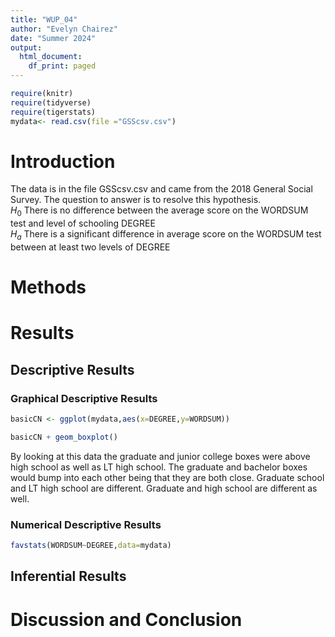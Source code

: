 ```yaml
---
title: "WUP_04"
author: "Evelyn Chairez"
date: "Summer 2024"
output:
  html_document:
    df_print: paged
---
```


```r
require(knitr)
require(tidyverse)
require(tigerstats)
mydata<- read.csv(file ="GSScsv.csv")
```

# Introduction

<!--In this section you explain what you are trying to show.  Where did the data come from?  What is the research or other question you are trying to answer?!-->

The data is in the file GSScsv.csv and came from the 2018 General Social Survey.  The question to answer is to resolve this hypothesis.  
$H_0$ There is no difference between the average score on the WORDSUM test and level of schooling DEGREE  
$H_a$ There is a significant difference in average score on the WORDSUM test between at least two levels of DEGREE  

# Methods

<!--Mention that you intend to use chatGPT to the greatest extent possible. Give credit to chatGPT when you use it to create code in your report. Decide on your methods:  use "variable analysis" or other appropriate descriptors.  Make sure to choose at least one graphical method and at least one numerical method.!-->

# Results

<!--Divide this section into two sub-sections:  One for your descriptive  results and one for your inferential results.!-->

## Descriptive Results

### Graphical Descriptive Results

<!--Graphical results here.  Make sure to show your code.  Provide appropriate labels for axes, giving units if possible, and provide a good title for the graph, too.  Use the graphical results to describe the patterns if any that exist in the data as focused toward the research question!-->

```r
basicCN <- ggplot(mydata,aes(x=DEGREE,y=WORDSUM))
```
```r
basicCN + geom_boxplot()
```

By looking at this data the graduate and junior college boxes were above high school as well as LT high school. The graduate and bachelor boxes would bump into each other being that they are both close. Graduate school and LT high school are different. Graduate and high school are different as well. 

### Numerical Descriptive Results

<!--Numerical results go here. Use the numerical results to describe the patterns if any that exist in the data as focused toward the research question!-->

```r
favstats(WORDSUM~DEGREE,data=mydata)
```

## Inferential Results

<!--State hypothesis clearly.  Make sure your discussion of the inferential test covers all the aspects that the test output produces, such as test statistic, p-value etc.  Make a decision about the null hypothesis, explain the assumptions on which the selected test/procedure was based, and why the chosen procedure satisfys the assumptions and is appropriate to answer the research question!-->


# Discussion and Conclusion

<!--Discussion and conclusion here.  If you found a relationship be sure to consider whether the relationship occurs because one of the variavbles causes the other, or whether they perhasps are related for some other reason.  Watch the chapter 6 videos from the GeorgeTown videos collection.!-->
